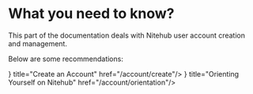 
# What you need to know?

This part of the documentation deals with Nitehub user account creation and management.

Below are some recommendations:

<Cards num={2}>
  <Card icon={<svg
  xmlns="http://www.w3.org/2000/svg" width="24" height="24" viewBox="0 0 24 24" fill="none" stroke="currentColor" stroke-width={2} stroke-linecap="round" stroke-linejoin="round">
  <path d="M19 21v-2a4 4 0 0 0-4-4H9a4 4 0 0 0-4 4v2" />
  <circle cx="12" cy="7" r="4" />
</svg>} title="Create an Account" href="/account/create"/>
  <Card icon={<svg xmlns="http://www.w3.org/2000/svg" width="24" height="24" viewBox="0 0 24 24" fill="none" stroke="currentColor" stroke-width={2} stroke-linecap="round" stroke-linejoin="round">
  <circle cx="12" cy="12" r="10" />
  <polygon points="16.24 7.76 14.12 14.12 7.76 16.24 9.88 9.88 16.24 7.76" />
</svg>} title="Orienting Yourself on Nitehub" href="/account/orientation"/>
</Cards>
